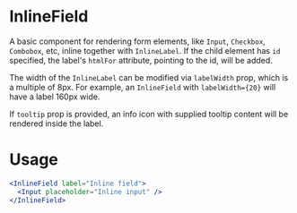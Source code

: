 
# InlineField

A basic component for rendering form elements, like `Input`, `Checkbox`, `Combobox`, etc, inline together with `InlineLabel`. If the child element has `id` specified, the label's `htmlFor` attribute, pointing to the id, will be added.

The width of the `InlineLabel` can be modified via `labelWidth` prop, which is a multiple of 8px. For example, an `InlineField` with `labelWidth={20}` will have a label 160px wide.

If `tooltip` prop is provided, an info icon with supplied tooltip content will be rendered inside the label.

# Usage

```jsx
<InlineField label="Inline field">
  <Input placeholder="Inline input" />
</InlineField>
```

<ArgTypes of={InlineField} />
